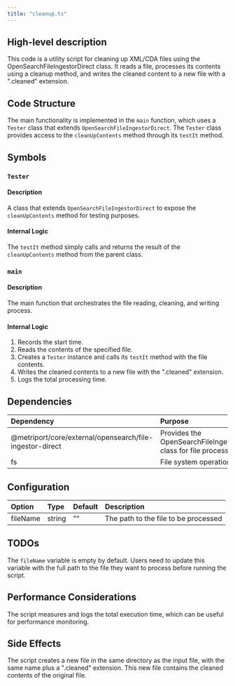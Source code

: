 ```yaml
---
title: "cleanup.ts"
---
```


## High-level description
This code is a utility script for cleaning up XML/CDA files using the OpenSearchFileIngestorDirect class. It reads a file, processes its contents using a cleanup method, and writes the cleaned content to a new file with a ".cleaned" extension.

## Code Structure
The main functionality is implemented in the `main` function, which uses a `Tester` class that extends `OpenSearchFileIngestorDirect`. The `Tester` class provides access to the `cleanUpContents` method through its `testIt` method.

## Symbols

### `Tester`
#### Description
A class that extends `OpenSearchFileIngestorDirect` to expose the `cleanUpContents` method for testing purposes.

#### Internal Logic
The `testIt` method simply calls and returns the result of the `cleanUpContents` method from the parent class.

### `main`
#### Description
The main function that orchestrates the file reading, cleaning, and writing process.

#### Internal Logic
1. Records the start time.
2. Reads the contents of the specified file.
3. Creates a `Tester` instance and calls its `testIt` method with the file contents.
4. Writes the cleaned contents to a new file with the ".cleaned" extension.
5. Logs the total processing time.

## Dependencies
| Dependency | Purpose |
|:-----------|:--------|
| @metriport/core/external/opensearch/file-ingestor-direct | Provides the OpenSearchFileIngestorDirect class for file processing |
| fs | File system operations |

## Configuration
| Option | Type | Default | Description |
|:-------|:-----|:--------|:------------|
| fileName | string | "" | The path to the file to be processed |

## TODOs
The `fileName` variable is empty by default. Users need to update this variable with the full path to the file they want to process before running the script.

## Performance Considerations
The script measures and logs the total execution time, which can be useful for performance monitoring.

## Side Effects
The script creates a new file in the same directory as the input file, with the same name plus a ".cleaned" extension. This new file contains the cleaned contents of the original file.